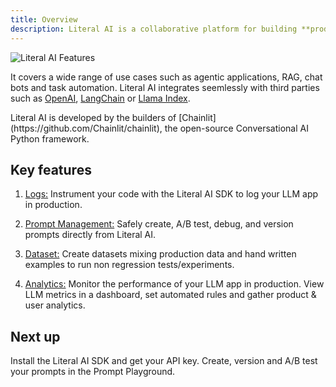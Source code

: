 ```yaml
---
title: Overview
description: Literal AI is a collaborative platform for building **production-grade LLM apps**.
---
```


<Frame caption="Collaborative Flow on Literal AI">
  <img src="/images/features.svg" alt="Literal AI Features"/>
</Frame>

It covers a wide range of use cases such as agentic applications, RAG, chat bots and task automation. Literal AI integrates seemlessly with third parties such as [OpenAI](/integrations/openai),  [LangChain](/integrations/langchain) or [Llama Index](/integrations/llama-index).

<Note>
Literal AI is developed by the builders of [Chainlit](https://github.com/Chainlit/chainlit), the open-source Conversational AI Python framework.
</Note>


## Key features

1. [Logs:](/concepts/logs) Instrument your code with the Literal AI SDK to log your LLM app in production.

2. [Prompt Management:](/concepts/prompt-management) Safely create, A/B test, debug, and version prompts directly from Literal AI.

3. [Dataset:](/concepts/evaluation/dataset) Create datasets mixing production data and hand written examples to run non regression tests/experiments.

4. [Analytics:](/concepts/rule) Monitor the performance of your LLM app in production. View LLM metrics in a dashboard, set automated rules and gather product & user analytics.


## Next up

<CardGroup cols={2}>

<Card title="Instrument your Code" icon="code" color="#2662d9" href="/get-started/installation">
  Install the Literal AI SDK and get your API key.
</Card>

<Card title="Create your First Prompt" icon="sparkles" color="#2eb88a" href="/concepts/prompt-management">
  Create, version and A/B test your prompts in the Prompt Playground.
</Card>

</CardGroup>
